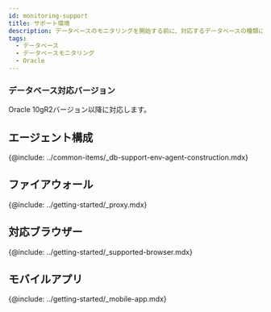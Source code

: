 ```yaml
---
id: monitoring-support
title: サポート環境
description: データベースのモニタリングを開始する前に、対応するデータベースの種類について確認してください。
tags:
  - データベース
  - データベースモニタリング
  - Oracle
---
```



<Desc name='Oracle' />

### データベース対応バージョン

Oracle 10gR2バージョン以降に対応します。

## エージェント構成

{@include: ../common-items/_db-support-env-agent-construction.mdx}  

## ファイアウォール

{@include: ../getting-started/_proxy.mdx} 

## 対応ブラウザー

{@include: ../getting-started/_supported-browser.mdx}

## モバイルアプリ

{@include: ../getting-started/_mobile-app.mdx}  
